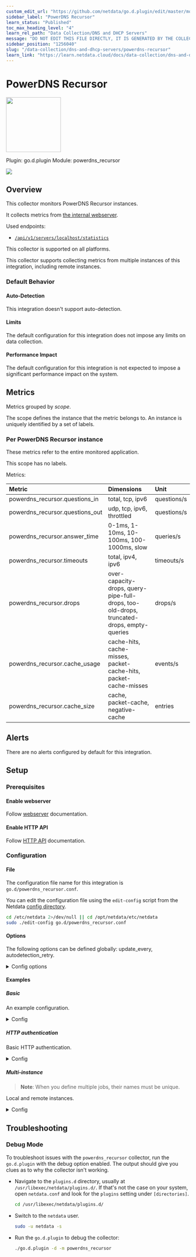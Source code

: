 ```yaml
---
custom_edit_url: "https://github.com/netdata/go.d.plugin/edit/master/modules/powerdns_recursor/metadata.yaml"
sidebar_label: "PowerDNS Recursor"
learn_status: "Published"
toc_max_heading_level: "4"
learn_rel_path: "Data Collection/DNS and DHCP Servers"
message: "DO NOT EDIT THIS FILE DIRECTLY, IT IS GENERATED BY THE COLLECTOR'S metadata.yaml FILE"
sidebar_position: "1256040"
slug: "/data-collection/dns-and-dhcp-servers/powerdns-recursor"
learn_link: "https://learn.netdata.cloud/docs/data-collection/dns-and-dhcp-servers/powerdns-recursor"
---
```



# PowerDNS Recursor


<img src="https://netdata.cloud/img/powerdns.svg" width="150"/>


Plugin: go.d.plugin
Module: powerdns_recursor

<img src="https://img.shields.io/badge/maintained%20by-Netdata-%2300ab44" />

## Overview

This collector monitors PowerDNS Recursor instances.

It collects metrics from [the internal webserver](https://doc.powerdns.com/recursor/http-api/index.html#built-in-webserver-and-http-api).

Used endpoints:

- [`/api/v1/servers/localhost/statistics`](https://doc.powerdns.com/recursor/common/api/endpoint-statistics.html)




This collector is supported on all platforms.

This collector supports collecting metrics from multiple instances of this integration, including remote instances.


### Default Behavior

#### Auto-Detection

This integration doesn't support auto-detection.

#### Limits

The default configuration for this integration does not impose any limits on data collection.

#### Performance Impact

The default configuration for this integration is not expected to impose a significant performance impact on the system.


## Metrics

Metrics grouped by *scope*.

The scope defines the instance that the metric belongs to. An instance is uniquely identified by a set of labels.



### Per PowerDNS Recursor instance

These metrics refer to the entire monitored application.

This scope has no labels.

Metrics:

| Metric | Dimensions | Unit |
|:------|:----------|:----|
| powerdns_recursor.questions_in | total, tcp, ipv6 | questions/s |
| powerdns_recursor.questions_out | udp, tcp, ipv6, throttled | questions/s |
| powerdns_recursor.answer_time | 0-1ms, 1-10ms, 10-100ms, 100-1000ms, slow | queries/s |
| powerdns_recursor.timeouts | total, ipv4, ipv6 | timeouts/s |
| powerdns_recursor.drops | over-capacity-drops, query-pipe-full-drops, too-old-drops, truncated-drops, empty-queries | drops/s |
| powerdns_recursor.cache_usage | cache-hits, cache-misses, packet-cache-hits, packet-cache-misses | events/s |
| powerdns_recursor.cache_size | cache, packet-cache, negative-cache | entries |



## Alerts

There are no alerts configured by default for this integration.


## Setup

### Prerequisites

#### Enable webserver

Follow [webserver](https://doc.powerdns.com/recursor/http-api/index.html#webserver) documentation.


#### Enable HTTP API

Follow [HTTP API](https://doc.powerdns.com/recursor/http-api/index.html#enabling-the-api) documentation.



### Configuration

#### File

The configuration file name for this integration is `go.d/powerdns_recursor.conf`.


You can edit the configuration file using the `edit-config` script from the
Netdata [config directory](/docs/configuring/configuration#the-netdata-config-directory).

```bash
cd /etc/netdata 2>/dev/null || cd /opt/netdata/etc/netdata
sudo ./edit-config go.d/powerdns_recursor.conf
```
#### Options

The following options can be defined globally: update_every, autodetection_retry.


<details><summary>Config options</summary>

| Name | Description | Default | Required |
|:----|:-----------|:-------|:--------:|
| update_every | Data collection frequency. | 5 | False |
| autodetection_retry | Recheck interval in seconds. Zero means no recheck will be scheduled. | 0 | False |
| url | Server URL. | http://127.0.0.1:8081 | True |
| timeout | HTTP request timeout. | 1 | False |
| username | Username for basic HTTP authentication. |  | False |
| password | Password for basic HTTP authentication. |  | False |
| proxy_url | Proxy URL. |  | False |
| proxy_username | Username for proxy basic HTTP authentication. |  | False |
| proxy_password | Password for proxy basic HTTP authentication. |  | False |
| method | HTTP request method. | GET | False |
| body | HTTP request body. |  | False |
| headers | HTTP request headers. |  | False |
| not_follow_redirects | Redirect handling policy. Controls whether the client follows redirects. | False | False |
| tls_skip_verify | Server certificate chain and hostname validation policy. Controls whether the client performs this check. | False | False |
| tls_ca | Certification authority that the client uses when verifying the server's certificates. |  | False |
| tls_cert | Client TLS certificate. |  | False |
| tls_key | Client TLS key. |  | False |

</details>

#### Examples

##### Basic

An example configuration.

<details><summary>Config</summary>

```yaml
jobs:
  - name: local
    url: http://127.0.0.1:8081

```
</details>

##### HTTP authentication

Basic HTTP authentication.

<details><summary>Config</summary>

```yaml
jobs:
  - name: local
    url: http://127.0.0.1:8081
    username: admin
    password: password

```
</details>

##### Multi-instance

> **Note**: When you define multiple jobs, their names must be unique.

Local and remote instances.


<details><summary>Config</summary>

```yaml
jobs:
  - name: local
    url: http://127.0.0.1:8081

  - name: remote
    url: http://203.0.113.0:8081

```
</details>



## Troubleshooting

### Debug Mode

To troubleshoot issues with the `powerdns_recursor` collector, run the `go.d.plugin` with the debug option enabled. The output
should give you clues as to why the collector isn't working.

- Navigate to the `plugins.d` directory, usually at `/usr/libexec/netdata/plugins.d/`. If that's not the case on
  your system, open `netdata.conf` and look for the `plugins` setting under `[directories]`.

  ```bash
  cd /usr/libexec/netdata/plugins.d/
  ```

- Switch to the `netdata` user.

  ```bash
  sudo -u netdata -s
  ```

- Run the `go.d.plugin` to debug the collector:

  ```bash
  ./go.d.plugin -d -m powerdns_recursor
  ```


